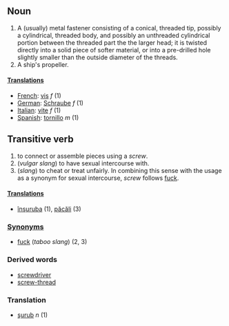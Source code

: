 ==Noun==
#A (usually) metal fastener consisting of a conical, threaded tip, possibly a cylindrical, threaded body, and possibly an unthreaded cylindrical portion between the threaded part the the larger head; it is twisted directly into a solid piece of softer material, or into a pre-drilled hole slightly smaller than the outside diameter of the threads.
#A ship's propeller.

====[[Translation]]s====
*[[French]]: [[vis]] ''f'' (1)
*[[German]]: [[Schraube]] ''f'' (1)
*[[Italian]]: [[vite]] ''f'' (1)
*[[Spanish]]: [[tornillo]] ''m'' (1)

==Transitive verb==
#to connect or assemble pieces using a ''screw''.
#(''vulgar slang'') to have sexual intercourse with.
#(''slang'') to cheat or treat unfairly.  In combining this sense with the usage as a synonym for sexual intercourse, ''screw'' follows [[fuck]].

====[[Translation]]s====
*[[înşuruba]] (1), [[păcăli]] (3)

===[[Synonym]]s===
*[[fuck]] (''taboo slang'') (2, 3)

===Derived words===
*[[screwdriver]]
*[[screw-thread]]

===Translation===
*[[şurub]] ''n'' (1)